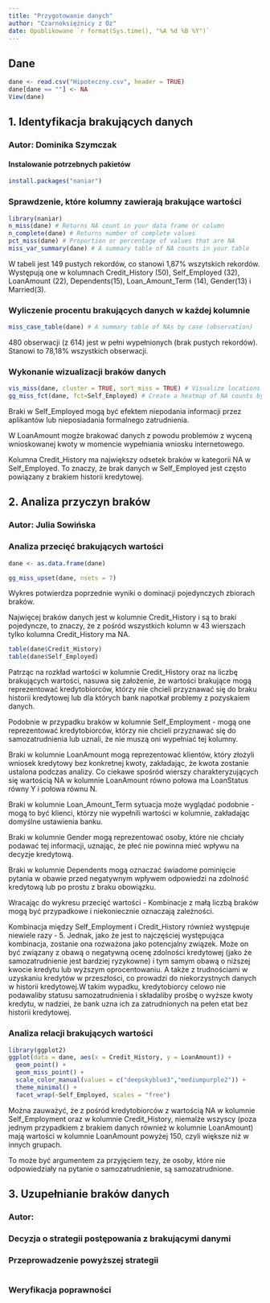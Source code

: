 ```yaml
---
title: "Przygotowanie danych"
author: "Czarnoksiężnicy z Oz"
date: Opublikowane `r format(Sys.time(), "%A %d %B %Y")`
---
```

## Dane
```r
dane <- read.csv("Hipoteczny.csv", header = TRUE)
dane[dane == ""] <- NA
View(dane)

```

## 1. Identyfikacja brakujących danych
### Autor: Dominika Szymczak

#### Instalowanie potrzebnych pakietów
```r
install.packages("naniar")

```

### Sprawdzenie, które kolumny zawierają brakujące wartości
```r
library(naniar)
n_miss(dane) # Returns NA count in your data frame or column
n_complete(dane) # Returns number of complete values
pct_miss(dane) # Proportion or percentage of values that are NA
miss_var_summary(dane) # A summary table of NA counts in your table

```

W tabeli jest 149 pustych rekordów, co stanowi 1,87% wszytskich rekordów. Występują one w kolumnach Credit_History (50), Self_Employed (32), LoanAmount (22), Dependents(15), Loan_Amount_Term (14), Gender(13) i Married(3). 

### Wyliczenie procentu brakujących danych w każdej kolumnie
```r
miss_case_table(dane) # A summary table of NAs by case (observation)

```

480 obserwacji (z 614) jest w pełni wypełnionych (brak pustych rekordów). Stanowi to 78,18% wszystkich obserwacji.

### Wykonanie wizualizacji braków danych
```r
vis_miss(dane, cluster = TRUE, sort_miss = TRUE) # Visualize locations of NA as a ggplot object
gg_miss_fct(dane, fct=Self_Employed) # Create a heatmap of NA counts by group
```
Braki w Self_Employed mogą być efektem niepodania informacji przez aplikantów lub nieposiadania formalnego zatrudnienia.

W LoanAmount mogże brakować danych z powodu problemów z wyceną wnioskowanej kwoty w momencie wypełniania wniosku internetowego.

Kolumna Credit_History ma największy odsetek braków w kategorii NA w Self_Employed. To znaczy, że brak danych w Self_Employed jest często powiązany z brakiem historii kredytowej.

## 2. Analiza przyczyn braków
### Autor: Julia Sowińska

### Analiza przecięć brakujących wartości
```r
dane <- as.data.frame(dane)

gg_miss_upset(dane, nsets = 7)
```
Wykres potwierdza poprzednie wyniki o dominacji pojedynczych zbiorach braków. 

Najwięcej braków danych jest w kolumnie Credit_History i są to braki pojedyncze, to znaczy, że z pośród wszystkich kolumn w 43 wierszach tylko kolumna Credit_History ma NA.

```r
table(dane$Credit_History)
table(dane$Self_Employed)
```
Patrząc na rozkład wartości w kolumnie Credit_History oraz na liczbę brakujących wartości, nasuwa się założenie, że wartości brakujące mogą reprezentować kredytobiorców, którzy nie chcieli przyznawać się do braku historii kredytowej lub dla których bank napotkał problemy z pozyskaiem danych.

Podobnie w przypadku braków w kolumnie Self_Employment - mogą one reprezentować kredytobiorców, którzy nie chcieli przyznawać się do samozatrudnienia lub uznali, że nie muszą oni wypełniać tej kolumny.

Braki w kolumnie LoanAmount mogą reprezentować klientów, który złożyli wniosek kredytowy bez konkretnej kwoty, zakładając, że kwota zostanie ustalona podczas analizy. Co ciekawe spośród wierszy charakteryzujących się wartością NA w kolumnie LoanAmount równo połowa ma LoanStatus równy Y i połowa równu N.

Braki w kolumnie Loan_Amount_Term sytuacja może wyglądać podobnie - mogą to być klienci, którzy nie wypełnili wartości w kolumnie, zakładając domyślne ustawienia banku. 

Braki w kolumnie Gender mogą reprezentować osoby, które nie chciały podawać tej informacji, uznając, że płeć nie powinna mieć wpływu na decyzje kredytową.

Braki w kolumnie Dependents mogą oznaczać świadome pominięcie pytania w obawie przed negatywnym wpływem odpowiedzi na zdolność kredytową lub po prostu z braku obowiązku. 


Wracając do wykresu przecięć wartości - Kombinacje z małą liczbą braków mogą być przypadkowe i niekoniecznie oznaczają zależności.

Kombinacja między Self_Employment i Credit_History również występuje niewiele razy - 5. Jednak, jako że jest to najczęściej występująca kombinacja, zostanie ona rozważona jako potencjalny związek. 
Może on być związany z obawą o negatywną ocenę zdolności kredytowej (jako że samozatrudnienie jest bardziej ryzykowne) i tym samym obawą o niższej kwocie kredytu lub wyższym oprocentowaniu. A także z trudnościami w uzyskaniu kredytów w przeszłości, co prowadzi do niekorzystnych danych w historii kredytowej.W takim wypadku, kredytobiorcy celowo nie podawaliby statusu samozatrudnienia i składaliby prośbę o wyższe kwoty kredytu, w nadziei, że bank uzna ich za zatrudnionych na pełen etat bez historii kredytowej.

### Analiza relacji brakujących wartości
```r
library(ggplot2)
ggplot(data = dane, aes(x = Credit_History, y = LoanAmount)) +
  geom_point() +
  geom_miss_point() +
  scale_color_manual(values = c("deepskyblue3","mediumpurple2")) +
  theme_minimal() +
  facet_wrap(~Self_Employed, scales = "free")
```
Można zauważyć, że z pośród kredytobiorców z wartością NA w kolumnie Self_Employment oraz w kolumnie Credit_History, niemalże wszyscy (poza jednym przypadkiem z brakiem danych również w kolumnie LoanAmount) mają wartości w kolumnie LoanAmount powyżej 150, czyli większe niż w innych grupach.

To może być argumentem za przyjęciem tezy, że osoby, które nie odpowiedziały na pytanie o samozatrudnienie, są samozatrudnione.

## 3. Uzupełnianie braków danych
### Autor: 

### Decyzja o strategii postępowania z brakującymi danymi

### Przeprowadzenie powyższej strategii
```r

```

### Weryfikacja poprawności
```r

```